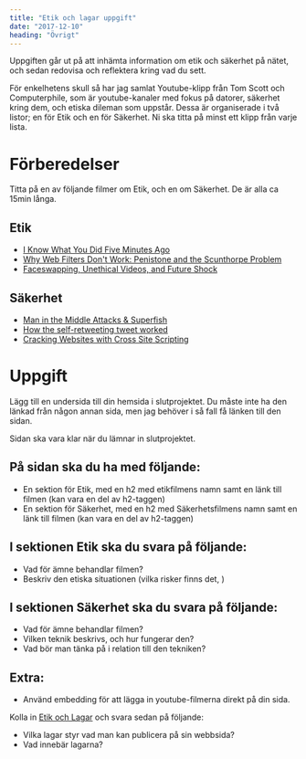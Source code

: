 ```yaml
---
title: "Etik och lagar uppgift"
date: "2017-12-10"
heading: "Övrigt"
---
```


Uppgiften går ut på att inhämta information om etik och säkerhet på nätet, och sedan redovisa och reflektera kring vad du sett.

För enkelhetens skull så har jag samlat Youtube-klipp från Tom Scott och Computerphile, som är youtube-kanaler med fokus på datorer, säkerhet kring dem, och etiska dileman som uppstår.
Dessa är organiserade i två listor; en för Etik och en för Säkerhet. Ni ska titta på minst ett klipp från varje lista.

# Förberedelser

Titta på en av följande filmer om Etik, och en om Säkerhet. De är alla ca 15min långa.

## Etik

- [I Know What You Did Five Minutes Ago](https://www.youtube.com/watch?v=cYVBshcN7wU)
- [Why Web Filters Don't Work: Penistone and the Scunthorpe Problem](https://www.youtube.com/watch?v=CcZdwX4noCE)
- [Faceswapping, Unethical Videos, and Future Shock](https://www.youtube.com/watch?v=OCLaeBAkFAY)

## Säkerhet

- [Man in the Middle Attacks & Superfish](https://www.youtube.com/watch?v=-enHfpHMBo4)
- [How the self-retweeting tweet worked](https://www.youtube.com/watch?v=zv0kZKC6GAM)
- [Cracking Websites with Cross Site Scripting](https://www.youtube.com/watch?v=L5l9lSnNMxg)

# Uppgift

Lägg till en undersida till din hemsida i slutprojektet. Du måste inte ha den länkad från någon annan sida, men jag behöver i så fall få länken till den sidan.

Sidan ska vara klar när du lämnar in slutprojektet.

## På sidan ska du ha med följande:

- En sektion för Etik, med en h2 med etikfilmens namn samt en länk till filmen (kan vara en del av h2-taggen)
- En sektion för Säkerhet, med en h2 med Säkerhetsfilmens namn samt en länk till filmen (kan vara en del av h2-taggen)

## I sektionen Etik ska du svara på följande:

- Vad för ämne behandlar filmen?
- Beskriv den etiska situationen (vilka risker finns det, )

## I sektionen Säkerhet ska du svara på följande:

- Vad för ämne behandlar filmen?
- Vilken teknik beskrivs, och hur fungerar den?
- Vad bör man tänka på i relation till den tekniken?

## Extra:

- Använd embedding för att lägga in youtube-filmerna direkt på din sida.

Kolla in [Etik och Lagar](https://www.guteteknik.netlify.com/webb1/etik_och_lagar) och svara sedan på följande:
- Vilka lagar styr vad man kan publicera på sin webbsida?
- Vad innebär lagarna?
